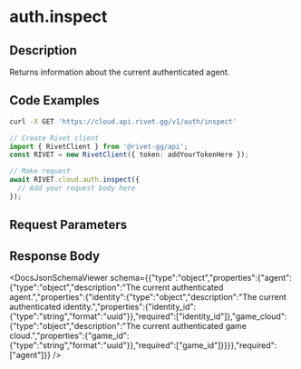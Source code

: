 

# auth.inspect

## Description

Returns information about the current authenticated agent.


## Code Examples

<CodeGroup title='Request' tag='GET' label='https://cloud.api.rivet.gg/v1/auth/inspect'>

```bash {{ title: 'cURL' }}
curl -X GET 'https://cloud.api.rivet.gg/v1/auth/inspect'
```

```ts
// Create Rivet client
import { RivetClient } from '@rivet-gg/api';
const RIVET = new RivetClient({ token: addYourTokenHere });

// Make request
await RIVET.cloud.auth.inspect({
  // Add your request body here
});
```

</CodeGroup>


## Request Parameters


## Response Body

<DocsJsonSchemaViewer schema={{"type":"object","properties":{"agent":{"type":"object","description":"The current authenticated agent.","properties":{"identity":{"type":"object","description":"The current authenticated identity.","properties":{"identity_id":{"type":"string","format":"uuid"}},"required":["identity_id"]},"game_cloud":{"type":"object","description":"The current authenticated game cloud.","properties":{"game_id":{"type":"string","format":"uuid"}},"required":["game_id"]}}}},"required":["agent"]}} />


